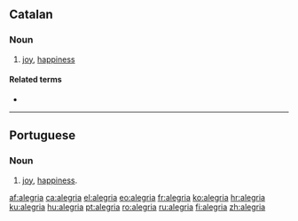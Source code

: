 {{also|alegría}}
==Catalan==
===Noun===
{{ca-noun|f|-}}

# [[joy]], [[happiness]]

====Related terms====
* {{l|ca|alegrar}}

----

==Portuguese==

===Noun===
{{infl|pt|noun|g=f}}

# [[joy]], [[happiness]].

[[af:alegria]]
[[ca:alegria]]
[[el:alegria]]
[[eo:alegria]]
[[fr:alegria]]
[[ko:alegria]]
[[hr:alegria]]
[[ku:alegria]]
[[hu:alegria]]
[[pt:alegria]]
[[ro:alegria]]
[[ru:alegria]]
[[fi:alegria]]
[[zh:alegria]]
